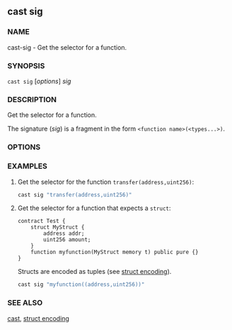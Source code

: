 
## cast sig

### NAME

cast-sig - Get the selector for a function.

### SYNOPSIS

`cast sig` [*options*] _sig_

### DESCRIPTION

Get the selector for a function.

The signature (_sig_) is a fragment in the form `<function name>(<types...>)`.

### OPTIONS

<CommonOptions />

### EXAMPLES

1. Get the selector for the function `transfer(address,uint256)`:

   ```sh
   cast sig "transfer(address,uint256)"
   ```

2. Get the selector for a function that expects a `struct`:

   ```solidity
   contract Test {
       struct MyStruct {
           address addr;
           uint256 amount;
       }
       function myfunction(MyStruct memory t) public pure {}
   }
   ```

   Structs are encoded as tuples (see [struct encoding](../../misc/struct-encoding.md)).

   ```sh
   cast sig "myfunction((address,uint256))"
   ```

### SEE ALSO

[cast](./cast.md), [struct encoding](../../misc/struct-encoding.md)
